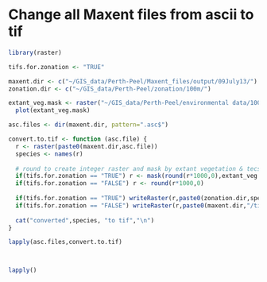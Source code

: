 Change all Maxent files from ascii to tif
==============================================



```r
library(raster)

tifs.for.zonation <- "TRUE"

maxent.dir <- c("~/GIS_data/Perth-Peel/Maxent_files/output/09July13/")
zonation.dir <- c("~/GIS_data/Perth-Peel/zonation/100m/")

extant_veg.mask <- raster("~/GIS_data/Perth-Peel/environmental data/100m/extant_veg.mask.tif")
  plot(extant_veg.mask)

asc.files <- dir(maxent.dir, pattern=".asc$")

convert.to.tif <- function (asc.file) {
  r <- raster(paste0(maxent.dir,asc.file))
  species <- names(r)
  
  # round to create integer raster and mask by extant vegetation & tecs
  if(tifs.for.zonation == "TRUE") r <- mask(round(r*1000,0),extant_veg.mask)
  if(tifs.for.zonation == "FALSE") r <- round(r*1000,0)
  
  if(tifs.for.zonation == "TRUE") writeRaster(r,paste0(zonation.dir,species,".tif"), overwrite=T)
  if(tifs.for.zonation == "FALSE") writeRaster(r,paste0(maxent.dir,"/tifs/",species,".tif"), overwrite=T)
  
  cat("converted",species, "to tif","\n")
}

lapply(asc.files,convert.to.tif)



lapply()


```
